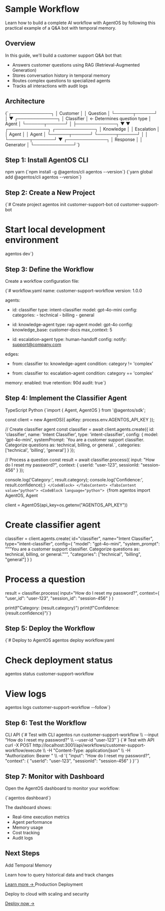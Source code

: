 # Sample Workflow

Learn how to build a complete AI workflow with AgentOS by following this practical example of a Q&A bot with temporal memory.

## Overview

In this guide, we'll build a customer support Q&A bot that:

- Answers customer questions using RAG (Retrieval-Augmented Generation)
- Stores conversation history in temporal memory
- Routes complex questions to specialized agents
- Tracks all interactions with audit logs

## Architecture

<CodeBlock language="text">
{`┌─────────────┐
│   Customer  │
│   Question  │
└──────┬──────┘
       │
       ▼
┌─────────────┐
│ Classifier  │ ← Determines question type
│   Agent     │
└──────┬──────┘
       │
       ├─────────────┐
       ▼             ▼
┌─────────────┐ ┌─────────────┐
│  Knowledge  │ │  Escalation │
│    Agent    │ │    Agent    │
└──────┬──────┘ └──────┬──────┘
       │               │
       └───────┬───────┘
               ▼
        ┌─────────────┐
        │  Response   │
        │  Generator  │
        └─────────────┘`}
</CodeBlock>

## Step 1: Install AgentOS CLI

<Tabs defaultValue="npm">
  <TabsList>
    <TabsTrigger value="npm">npm</TabsTrigger>
    <TabsTrigger value="yarn">yarn</TabsTrigger>
  </TabsList>
  <TabsContent value="npm">
    <CodeBlock language="bash">
{`npm install -g @agentos/cli
agentos --version`}
    </CodeBlock>
  </TabsContent>
  <TabsContent value="yarn">
    <CodeBlock language="bash">
{`yarn global add @agentos/cli
agentos --version`}
    </CodeBlock>
  </TabsContent>
</Tabs>

## Step 2: Create a New Project

<CodeBlock language="bash">
{`# Create project
agentos init customer-support-bot
cd customer-support-bot

# Start local development environment
agentos dev`}
</CodeBlock>

## Step 3: Define the Workflow

Create a workflow configuration file:

<CodeBlock language="yaml">
{`# workflow.yaml
name: customer-support-workflow
version: 1.0.0

agents:
  - id: classifier
    type: intent-classifier
    model: gpt-4o-mini
    config:
      categories:
        - technical
        - billing
        - general
  
  - id: knowledge-agent
    type: rag-agent
    model: gpt-4o
    config:
      knowledge_base: customer-docs
      max_context: 5
  
  - id: escalation-agent
    type: human-handoff
    config:
      notify: support@company.com

edges:
  - from: classifier
    to: knowledge-agent
    condition: category != 'complex'
  
  - from: classifier
    to: escalation-agent
    condition: category == 'complex'

memory:
  enabled: true
  retention: 90d
  audit: true`}
</CodeBlock>

## Step 4: Implement the Classifier Agent

<Tabs defaultValue="typescript">
  <TabsList>
    <TabsTrigger value="typescript">TypeScript</TabsTrigger>
    <TabsTrigger value="python">Python</TabsTrigger>
  </TabsList>
  <TabsContent value="typescript">
    <CodeBlock language="typescript">
{`import { Agent, AgentOS } from '@agentos/sdk';

const client = new AgentOS({
  apiKey: process.env.AGENTOS_API_KEY
});

// Create classifier agent
const classifier = await client.agents.create({
  id: 'classifier',
  name: 'Intent Classifier',
  type: 'intent-classifier',
  config: {
    model: 'gpt-4o-mini',
    systemPrompt: \`You are a customer support classifier.
    Categorize questions as: technical, billing, or general.\`,
    categories: ['technical', 'billing', 'general']
  }
});

// Process a question
const result = await classifier.process({
  input: "How do I reset my password?",
  context: {
    userId: "user-123",
    sessionId: "session-456"
  }
});

console.log('Category:', result.category);
console.log('Confidence:', result.confidence);`}
    </CodeBlock>
  </TabsContent>
  <TabsContent value="python">
    <CodeBlock language="python">
{`from agentos import AgentOS, Agent

client = AgentOS(api_key=os.getenv("AGENTOS_API_KEY"))

# Create classifier agent
classifier = client.agents.create(
    id="classifier",
    name="Intent Classifier",
    type="intent-classifier",
    config={
        "model": "gpt-4o-mini",
        "system_prompt": """You are a customer support classifier.
        Categorize questions as: technical, billing, or general.""",
        "categories": ["technical", "billing", "general"]
    }
)

# Process a question
result = classifier.process(
    input="How do I reset my password?",
    context={
        "user_id": "user-123",
        "session_id": "session-456"
    }
)

print(f"Category: {result.category}")
print(f"Confidence: {result.confidence}")`}
    </CodeBlock>
  </TabsContent>
</Tabs>

## Step 5: Deploy the Workflow

<CodeBlock language="bash">
{`# Deploy to AgentOS
agentos deploy workflow.yaml

# Check deployment status
agentos status customer-support-workflow

# View logs
agentos logs customer-support-workflow --follow`}
</CodeBlock>

## Step 6: Test the Workflow

<Tabs defaultValue="cli">
  <TabsList>
    <TabsTrigger value="cli">CLI</TabsTrigger>
    <TabsTrigger value="api">API</TabsTrigger>
  </TabsList>
  <TabsContent value="cli">
    <CodeBlock language="bash">
{`# Test with CLI
agentos run customer-support-workflow \\
  --input "How do I reset my password?" \\
  --user-id "user-123"`}
    </CodeBlock>
  </TabsContent>
  <TabsContent value="api">
    <CodeBlock language="bash">
{`# Test with API
curl -X POST http://localhost:3001/api/workflows/customer-support-workflow/execute \\
  -H "Content-Type: application/json" \\
  -H "Authorization: Bearer <token>" \\
  -d '{
    "input": "How do I reset my password?",
    "context": {
      "userId": "user-123",
      "sessionId": "session-456"
    }
  }'`}
    </CodeBlock>
  </TabsContent>
</Tabs>

## Step 7: Monitor with Dashboard

Open the AgentOS dashboard to monitor your workflow:

<CodeBlock language="bash">
{`agentos dashboard`}
</CodeBlock>

The dashboard shows:
- Real-time execution metrics
- Agent performance
- Memory usage
- Cost tracking
- Audit logs

## Next Steps

<div className="grid grid-cols-1 md:grid-cols-2 gap-4 mt-6">
  <Card>
    <CardHeader>
      <CardTitle>Add Temporal Memory</CardTitle>
    </CardHeader>
    <CardContent>
      <p className="text-sm">Learn how to query historical data and track changes</p>
      <a href="/docs/tutorials/memory-queries" className="text-sm font-medium text-primary hover:underline mt-2 inline-block">
        Learn more →
      </a>
    </CardContent>
  </Card>

  <Card>
    <CardHeader>
      <CardTitle>Production Deployment</CardTitle>
    </CardHeader>
    <CardContent>
      <p className="text-sm">Deploy to cloud with scaling and security</p>
      <a href="/docs/tutorials/cloud-deployment" className="text-sm font-medium text-primary hover:underline mt-2 inline-block">
        Deploy now →
      </a>
    </CardContent>
  </Card>
</div>
